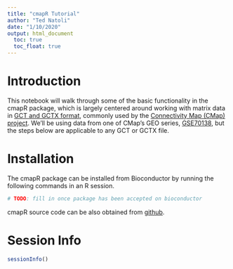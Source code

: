 ```yaml
---
title: "cmapR Tutorial"
author: "Ted Natoli"
date: "1/10/2020"
output: html_document
  toc: true
  toc_float: true
---
```


# Introduction

This notebook will walk through some of the basic functionality in the cmapR package, which is largely centered around working with matrix data in [GCT and GCTX format](https://doi.org/10.1093/bioinformatics/bty784), commonly used by the [Connectivity Map (CMap) project](https://clue.io). We'll be using data from one of CMap's GEO series, [GSE70138](https://www.ncbi.nlm.nih.gov/geo/query/acc.cgi?acc=GSE70138), but the steps below are applicable to any GCT or GCTX file.


# Installation

The cmapR package can be installed from Bioconductor by running the following commands in an R session.

```r
# TODO: fill in once package has been accepted on bioconductor
```

cmapR source code can be also obtained from [github](https://github.com/cmap/cmapR). 



# Session Info
```r
sessionInfo()
```


